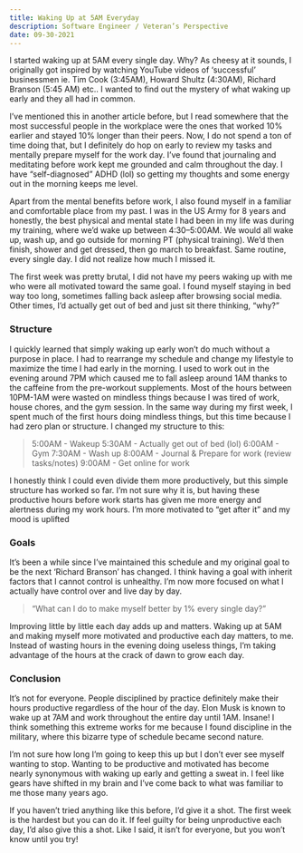 ```yaml
---
title: Waking Up at 5AM Everyday
description: Software Engineer / Veteran’s Perspective
date: 09-30-2021
---
```


I started waking up at 5AM every single day. Why? As cheesy at it sounds, I originally got inspired by watching YouTube videos of ‘successful’ businessmen ie. Tim Cook (3:45AM), Howard Shultz (4:30AM), Richard Branson (5:45 AM) etc.. I wanted to find out the mystery of what waking up early and they all had in common.

I’ve mentioned this in another article before, but I read somewhere that the most successful people in the workplace were the ones that worked 10% earlier and stayed 10% longer than their peers. Now, I do not spend a ton of time doing that, but I definitely do hop on early to review my tasks and mentally prepare myself for the work day. I’ve found that journaling and meditating before work kept me grounded and calm throughout the day. I have “self-diagnosed” ADHD (lol) so getting my thoughts and some energy out in the morning keeps me level.

Apart from the mental benefits before work, I also found myself in a familiar and comfortable place from my past. I was in the US Army for 8 years and honestly, the best physical and mental state I had been in my life was during my training, where we’d wake up between 4:30–5:00AM. We would all wake up, wash up, and go outside for morning PT (physical training). We’d then finish, shower and get dressed, then go march to breakfast. Same routine, every single day. I did not realize how much I missed it.

The first week was pretty brutal, I did not have my peers waking up with me who were all motivated toward the same goal. I found myself staying in bed way too long, sometimes falling back asleep after browsing social media. Other times, I’d actually get out of bed and just sit there thinking, “why?”

### Structure

I quickly learned that simply waking up early won’t do much without a purpose in place. I had to rearrange my schedule and change my lifestyle to maximize the time I had early in the morning. I used to work out in the evening around 7PM which caused me to fall asleep around 1AM thanks to the caffeine from the pre-workout supplements. Most of the hours between 10PM-1AM were wasted on mindless things because I was tired of work, house chores, and the gym session. In the same way during my first week, I spent much of the first hours doing mindless things, but this time because I had zero plan or structure. I changed my structure to this:

> 5:00AM - Wakeup
> 5:30AM - Actually get out of bed (lol)
> 6:00AM - Gym
> 7:30AM - Wash up
> 8:00AM - Journal & Prepare for work (review tasks/notes)
> 9:00AM - Get online for work

I honestly think I could even divide them more productively, but this simple structure has worked so far. I’m not sure why it is, but having these productive hours before work starts has given me more energy and alertness during my work hours. I’m more motivated to “get after it” and my mood is uplifted

### Goals

It’s been a while since I’ve maintained this schedule and my original goal to be the next ‘Richard Branson’ has changed. I think having a goal with inherit factors that I cannot control is unhealthy. I’m now more focused on what I actually have control over and live day by day.

> “What can I do to make myself better by 1% every single day?”

Improving little by little each day adds up and matters. Waking up at 5AM and making myself more motivated and productive each day matters, to me. Instead of wasting hours in the evening doing useless things, I’m taking advantage of the hours at the crack of dawn to grow each day.

### Conclusion

It’s not for everyone. People disciplined by practice definitely make their hours productive regardless of the hour of the day. Elon Musk is known to wake up at 7AM and work throughout the entire day until 1AM. Insane! I think something this extreme works for me because I found discipline in the military, where this bizarre type of schedule became second nature.

I’m not sure how long I’m going to keep this up but I don’t ever see myself wanting to stop. Wanting to be productive and motivated has become nearly synonymous with waking up early and getting a sweat in. I feel like gears have shifted in my brain and I’ve come back to what was familiar to me those many years ago.

If you haven’t tried anything like this before, I’d give it a shot. The first week is the hardest but you can do it. If feel guilty for being unproductive each day, I’d also give this a shot. Like I said, it isn’t for everyone, but you won’t know until you try!
